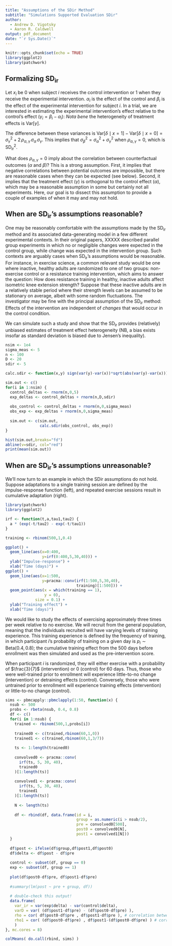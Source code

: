 ```yaml
---
title: "Assumptions of the SDir Method"
subtitle: "Simulations Supported Evaluation SDir"
author:   
  - Andrew D. Vigotsky
  - Aaron R. Caldwell
output: pdf_document
date: "`r Sys.Date()`"
---
```


```r
knitr::opts_chunk$set(echo = TRUE)
library(ggplot2)
library(patchwork)

```

## Formalizing $\text{SD}_\text{ir}$

Let $x_i$ be 0 when subject $i$ receives the control intervention or 1 when they receive the experimental intervention. $\alpha_i$ is the effect of the control and $\beta_i$ is the effect of the experimental intervention for subject $i$. In a trial, we are interested in estimating the experimental intervention's effect relative to the control's effect ($\gamma_i = \beta_i - \alpha_i$):
\begin{align*}
	\text{post}_i &= \text{pre}_i + \alpha_i\,(1-x_i) + \beta_i\,x_i \\
	(\text{post}_i - \text{pre}_i) &= \alpha_i + (\beta_i-\alpha_i)\,x_i \\
	\delta_i &= \alpha_i + \gamma_i\,x_i \\
\end{align*}
_Nota bene_ the heterogeneity of treatment effects is $\text{Var}[\gamma]$.
\begin{align*}
	\text{Var}[\delta \mid x=0] &= \sigma_\alpha^2  \\
	\text{Var}[\delta \mid x=1] &= \sigma_\alpha^2 + \sigma_\gamma^2 + 2\,\rho_{\alpha,\gamma}\,\sigma_\alpha\,\sigma_\gamma
\end{align*}

The difference between these variances is $\text{Var}[\delta \mid x=1] - \text{Var}[\delta \mid x=0] = \sigma_\gamma^2 + 2\,\rho_{\alpha,\gamma}\,\sigma_\alpha\,\sigma_\gamma$. This implies that $\sigma_\beta^2 = \sigma_\alpha^2 + \sigma_\gamma^2$ when $\rho_{\alpha,\gamma}=0$, which is $\text{SD}_\text{ir}^2$.

What does $\rho_{\alpha,\gamma}=0$ imply about the correlation between counterfactual outcomes ($\alpha$ and $\beta$)?
\begin{align*}
	\gamma_i &= \beta_i - \alpha_i \\
	\implies \sigma_\gamma^2 &= \sigma_\beta^2 + \sigma_\alpha^2 - 2\,\rho_{\beta,\alpha}\,\sigma_\beta\,\sigma_\alpha \\
	\implies \sigma_\beta^2 - \sigma_\alpha^2 &= \sigma_\beta^2 + \sigma_\alpha^2 - 2\,\rho_{\beta,\alpha}\,\sigma_\beta\,\sigma_\alpha \\
	\implies \rho_{\beta,\alpha} &= \frac{\sigma_\alpha}{\sigma_\beta} \\
\end{align*}
This is a strong assumption. First, it implies that negative correlations between potential outcomes are impossible, but there are reasonable cases when they can be expected (see below). Second, it implies that the treatment effect ($\gamma$) is orthogonal to the control effect ($\alpha$), which may be a reasonable assumption in some but certainly not all experiments. Here, our goal is to dissect this assumption to provide a couple of examples of when it may and may not hold.

## When are $\text{SD}_\text{ir}$'s assumptions reasonable?

One may be reasonably comfortable with the assumptions made by the $\text{SD}_\text{ir}$ method and its associated data-generating model in a few different experimental contexts. In their original papers, XXXXX described parallel group experiments in which no or negligible changes were expected in the control group, while change was expected in the intervention group. Such contexts are arguably cases when $\text{SD}_\text{ir}$'s assumptions would be reasonable. For instance, in exercise science, a common relevant study would be one where inactive, healthy adults are randomized to one of two groups: non-exercise control or a resistance training intervention, which aims to answer the question: How does resistance training in healthy, inactive adults affect isometric knee extension strength? Suppose that these inactive adults are in a relatively stable period where their strength levels can be assumed to be stationary on average, albeit with some random fluctuations. The investigator may be fine with the principal assumption of the $\text{SD}_\text{ir}$ method: Effects of the intervention are independent of _changes_ that would occur in the control condition.

We can simulate such a study and show that the $\text{SD}_\text{ir}$ provides (relatively) unbiased estimates of treatment effect heterogeneity (NB, a bias exists insofar as standard deviation is biased due to Jensen's inequality).

```r
nsim <- 1e4
sigma_meas <- 5
n <- 100
D <- 20
sdir <- 5

calc.sdir <- function(x,y) sign(var(y)-var(x))*sqrt(abs(var(y)-var(x)))

sim.out <- c()
for(i in 1:nsim) {
  control_deltas <- rnorm(n,0,5)
  exp_deltas <- control_deltas + rnorm(n,D,sdir)
  
  obs_control <- control_deltas + rnorm(n,0,sigma_meas)
  obs_exp <- exp_deltas + rnorm(n,0,sigma_meas)
  
  sim.out <- c(sim.out,
               calc.sdir(obs_control, obs_exp))
}

hist(sim.out,breaks="fd")
abline(v=sdir, col="red")
print(mean(sim.out))

```

## When are $\text{SD}_\text{ir}$'s assumptions unreasonable?

We'll now turn to an example in which the SDir assumptions do not hold. Suppose adaptations to a single training session are defined by the impulse-response function (left), and repeated exercise sessions result in cumulative adaptation (right).

```r
library(patchwork)
library(ggplot2)

irf <- function(t,a,tau1,tau2) {
  a * (exp(-t/tau2) - exp(-t/tau1))
}

training <- rbinom(500,1,0.4)

ggplot() + 
  geom_line(aes(x=0:400,
                y=irf(0:400,5,30,40))) +
  ylab("Impulse-response") +
  xlab("Time (days)") +
ggplot() +
  geom_line(aes(x=1:500, 
                y=pracma::conv(irf(1:500,5,30,40), 
                               training)[1:500])) +
  geom_point(aes(x = which(training == 1),
                 y = 0),
             size = 0.1) +
  ylab("Training effect") +
  xlab("Time (days)")
```

We would like to study the effects of exercising approximately three times per week relative to no exercise. We will recruit from the general population, meaning that the individuals recruited will have varying levels of training experience. This training experience is defined by the frequency of training, in which participant $i$'s probability of training on a given day is $p_i \sim \text{Beta}(0.4,0.8)$; the cumulative training effect from the 500 days before enrollment was then simulated and used as the pre-intervention score. 

When participant $i$ is randomized, they will either exercise with a probability of $\frac{3}{7}$ (intervention) or $0$ (control) for 60 days. Thus, those who were well-trained prior to enrollment will experience little-to-no change (intervention) or detraining effects (control). Conversely, those who were untrained prior to enrollment will experience training effects (intervention) or little-to-no change (control). 

```r
sims <- pbmcapply::pbmclapply(1:50, function(x) {
  nsub <- 500
  probs <- rbeta(nsub, 0.4, 0.8)
  df <- c()
  for(i in 1:nsub) {
    trained <- rbinom(500,1,probs[i])
    
    trained0 <- c(trained,rbinom(60,1,0))
    trained1 <- c(trained,rbinom(60,1,3/7))
    
    ts <- 1:length(trained0)
    
    convolved0 <- pracma::conv(
      irf(ts, 5, 30, 40), 
      trained0
    )[1:length(ts)]
    
    convolved1 <- pracma::conv(
      irf(ts, 5, 30, 40), 
      trained1
    )[1:length(ts)]
    
    N <- length(ts)
    
    df <- rbind(df, data.frame(id = i,
                               group = as.numeric(i > nsub/2),
                               pre = convolved0[500],
                               post0 = convolved0[N],
                               post1 = convolved1[N]))
  }
  
  df$post <- ifelse(df$group,df$post1,df$post0)
  df$delta <- df$post - df$pre
  
  control <- subset(df, group == 0)
  exp <- subset(df, group == 1)
  
  plot(df$post0-df$pre, df$post1-df$pre)
  
  #summary(lm(post ~ pre + group, df))
  
  # double-check this output!
  data.frame(
    var_ir = var(exp$delta) - var(control$delta),
    varD = var( (df$post1-df$pre) - (df$post0-df$pre) ),
    rho = cor( df$post0-df$pre , df$post1-df$pre ), # correlation between deltas
    rho1 = cor( (df$post0-df$pre) , df$post1-(df$post0-df$pre) ) # correlation between control delta and intervention effect
    )
}, mc.cores = 8)

colMeans( do.call(rbind, sims) )

```

